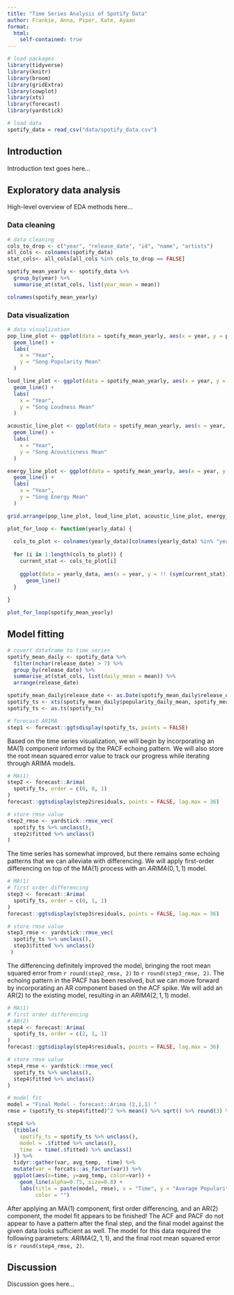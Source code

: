 ```yaml
---
title: "Time Series Analysis of Spotify Data"
author: Frankie, Anna, Piper, Kate, Ayaan
format: 
  html:
    self-contained: true
---
```


```r
# load packages
library(tidyverse)
library(knitr)
library(broom)
library(gridExtra)
library(cowplot)
library(xts)
library(forecast)
library(yardstick)
```

```r
# load data
spotify_data = read_csv("data/spotify_data.csv")
```

## Introduction

Introduction text goes here...

## Exploratory data analysis

High-level overview of EDA methods here...

### Data cleaning

```r
# data cleaning
cols_to_drop <- c("year", "release_date", "id", "name", "artists")
all_cols <- colnames(spotify_data)
stat_cols<- all_cols[all_cols %in% cols_to_drop == FALSE]

spotify_mean_yearly <- spotify_data %>% 
  group_by(year) %>% 
  summarise_at(stat_cols, list(year_mean = mean))
```

```r
colnames(spotify_mean_yearly)
```

### Data visualization

```r
# data visualization
pop_line_plot <- ggplot(data = spotify_mean_yearly, aes(x = year, y = popularity_year_mean)) +
  geom_line() + 
  labs(
    x = "Year",
    y = "Song Popularity Mean"
  )

loud_line_plot <- ggplot(data = spotify_mean_yearly, aes(x = year, y = loudness_year_mean)) +
  geom_line() + 
  labs(
    x = "Year",
    y = "Song Loudness Mean"
  )

acoustic_line_plot <- ggplot(data = spotify_mean_yearly, aes(x = year, y = acousticness_year_mean)) +
  geom_line() + 
  labs(
    x = "Year",
    y = "Song Acousticness Mean"
  )

energy_line_plot <- ggplot(data = spotify_mean_yearly, aes(x = year, y = energy_year_mean)) +
  geom_line() + 
  labs(
    x = "Year",
    y = "Song Energy Mean"
  )

grid.arrange(pop_line_plot, loud_line_plot, acoustic_line_plot, energy_line_plot, nrow = 2)
```

```r
plot_for_loop <- function(yearly_data) {
  
  cols_to_plot <- colnames(yearly_data)[colnames(yearly_data) %in% "year" == FALSE]
  
  for (i in 1:length(cols_to_plot)) {
    current_stat <- cols_to_plot[i]
    
    ggplot(data = yearly_data, aes(x = year, y = !! (sym(current_stat)))) +
      geom_line()
  }
  
}

plot_for_loop(spotify_mean_yearly)
```

## Model fitting

```r
# covert dataframe to time series
spotify_mean_daily <- spotify_data %>% 
  filter(nchar(release_date) > 7) %>% 
  group_by(release_date) %>% 
  summarise_at(stat_cols, list(daily_mean = mean)) %>% 
  arrange(release_date)

spotify_mean_daily$release_date <- as.Date(spotify_mean_daily$release_date, format =  "%Y-%m-%d")
spotify_ts <- xts(spotify_mean_daily$popularity_daily_mean, spotify_mean_daily$release_date)
spotify_ts <- as.ts(spotify_ts)

# forecast ARIMA
step1 <- forecast::ggtsdisplay(spotify_ts, points = FALSE)
```

Based on the time series visualization, we will begin by incorporating
an MA(1) component informed by the PACF echoing pattern. We will also 
store the root mean squared error value to track our progress while 
iterating through ARIMA models.

```r
# MA(1)
step2 <- forecast::Arima(
  spotify_ts, order = c(0, 0, 1)
)
forecast::ggtsdisplay(step2$residuals, points = FALSE, lag.max = 36)

# store rmse value
step2_rmse <- yardstick::rmse_vec(
  spotify_ts %>% unclass(),
  step2$fitted %>% unclass()
)
```

The time series has somewhat improved, but there remains some echoing patterns
that we can alleviate with differencing. We will apply first-order differencing 
on top of the MA(1) process with an $ARIMA(0,1,1)$ model. 

```r
# MA(1)
# first order differencing
step3 <- forecast::Arima(
  spotify_ts, order = c(0, 1, 1)
)
forecast::ggtsdisplay(step3$residuals, points = FALSE, lag.max = 36)

# store rmse value
step3_rmse <- yardstick::rmse_vec(
  spotify_ts %>% unclass(),
  step3$fitted %>% unclass()
 )
```

The differencing definitely improved the model, bringing the root mean squared
error from `r round(step2_rmse, 2)` to `r round(step3_rmse, 2)`. The echoing 
pattern in the PACF has been resolved, but we can move forward by incorporating
an AR component based on the ACF spike. We will add an AR(2) to the existing model, 
resulting in an $ARIMA(2,1,1)$ model.

```r
# MA(1)
# first order differencing
# AR(2)
step4 <- forecast::Arima(
  spotify_ts, order = c(2, 1, 1)
)
forecast::ggtsdisplay(step4$residuals, points = FALSE, lag.max = 36)

# store rmse value
step4_rmse <- yardstick::rmse_vec(
  spotify_ts %>% unclass(),
  step4$fitted %>% unclass()
)
```

```r
# model fit
model = "Final Model - forecast::Arima (2,1,1) "
rmse = (spotify_ts-step4$fitted)^2 %>% mean() %>% sqrt() %>% round(3) %>% paste0("   [RMSE: ", . ,"]")

step4 %>%
  {tibble(
    spotify_ts = spotify_ts %>% unclass(),
    model = .$fitted %>% unclass(),
    time  = time(.$fitted) %>% unclass()
  )} %>% 
  tidyr::gather(var, avg_temp, -time) %>%
  mutate(var = forcats::as_factor(var)) %>%
  ggplot(aes(x=time, y=avg_temp, color=var)) + 
    geom_line(alpha=0.75, size=0.8) +
    labs(title = paste(model, rmse), x = "Time", y = "Average Popularity Score",
         color = "")
```

After applying an MA(1) component, first order differencing, and an AR(2) component,
the model fit appears to be finished! The ACF and PACF do not appear to have a pattern 
after the final step, and the final model against the given data looks sufficient as well. 
The model for this data required the following parameters: $ARIMA(2,1,1)$, and the final 
root mean squared error is `r round(step4_rmse, 2)`.

## Discussion

Discussion goes here...